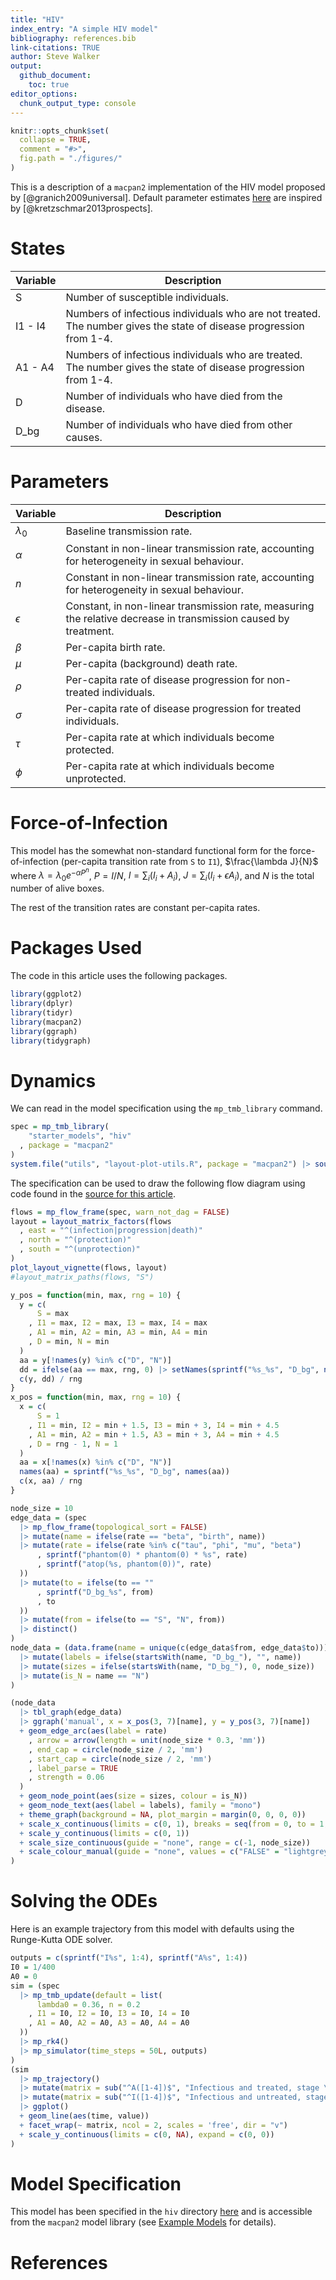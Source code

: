 ```yaml
---
title: "HIV"
index_entry: "A simple HIV model"
bibliography: references.bib
link-citations: TRUE
author: Steve Walker
output: 
  github_document:
    toc: true
editor_options: 
  chunk_output_type: console
---
```


```r
knitr::opts_chunk$set(
  collapse = TRUE,
  comment = "#>",
  fig.path = "./figures/"
)
```


This is a description of a `macpan2` implementation of the HIV model proposed by [@granich2009universal]. Default parameter estimates [here](https://github.com/canmod/macpan2/blob/main/inst/starter_models/hiv/tmb.R) are inspired by [@kretzschmar2013prospects].

# States

| Variable | Description                                                                                                        |
| -------- | ------------------------------------------------------------------------------------------------------------------ |
| S        | Number of susceptible individuals.                                                                                 |
| I1 - I4  | Numbers of infectious individuals who are not treated. The number gives the state of disease progression from 1-4. |
| A1 - A4  | Numbers of infectious individuals who are treated. The number gives the state of disease progression from 1-4.     |
| D        | Number of individuals who have died from the disease.                                                              |
| D_bg     | Number of individuals who have died from other causes.                                                             |

# Parameters

| Variable    | Description                                                                                                               |
| ----------- | ------------------------------------------------------------------------------------------------------------------------- |
| $\lambda_0$ | Baseline transmission rate.                                                                                 |
| $\alpha$    | Constant in non-linear transmission rate, accounting for heterogeneity in sexual behaviour.                                                                                 |
| $n$         | Constant in non-linear transmission rate, accounting for heterogeneity in sexual behaviour.                                                                                 |
| $\epsilon$  | Constant, in non-linear transmission rate, measuring the relative decrease in transmission caused by treatment. |
| $\beta$     | Per-capita birth rate.                                                                                                    |
| $\mu$       | Per-capita (background) death rate.                                                                                       |
| $\rho$      | Per-capita rate of disease progression for non-treated individuals.                                                       |
| $\sigma$    | Per-capita rate of disease progression for treated individuals.                                                           |
| $\tau$      | Per-capita rate at which individuals become protected.                                                                    |
| $\phi$      | Per-capita rate at which individuals become unprotected.                                                                  |


# Force-of-Infection

This model has the somewhat non-standard functional form for the force-of-infection (per-capita transition rate from `S` to `I1`), $\frac{\lambda J}{N}$ where $\lambda = \lambda_0 e^{-\alpha P^n}$, $P = I/N$, $I = \sum_i(I_i + A_i)$, $J = \sum_i(I_i + \epsilon A_i)$, and $N$ is the total number of alive boxes.

The rest of the transition rates are constant per-capita rates.

# Packages Used

The code in this article uses the following packages.
```r
library(ggplot2)
library(dplyr)
library(tidyr)
library(macpan2)
library(ggraph)
library(tidygraph)
```


# Dynamics

We can read in the model specification using the `mp_tmb_library` command.
```r
spec = mp_tmb_library(
    "starter_models", "hiv"
  , package = "macpan2"
)
system.file("utils", "layout-plot-utils.R", package = "macpan2") |> source()
```

The specification can be used to draw the following flow diagram using code found in the [source for this article](https://github.com/canmod/macpan2/blob/main/inst/starter_models/hiv/README.Rmd).

```r
flows = mp_flow_frame(spec, warn_not_dag = FALSE)
layout = layout_matrix_factors(flows
  , east = "^(infection|progression|death)"
  , north = "^(protection)"
  , south = "^(unprotection)"
)
plot_layout_vignette(flows, layout)
#layout_matrix_paths(flows, "S")
```


```r
y_pos = function(min, max, rng = 10) {
  y = c(
      S = max
    , I1 = max, I2 = max, I3 = max, I4 = max
    , A1 = min, A2 = min, A3 = min, A4 = min
    , D = min, N = min
  )
  aa = y[!names(y) %in% c("D", "N")]
  dd = ifelse(aa == max, rng, 0) |> setNames(sprintf("%s_%s", "D_bg", names(aa)))
  c(y, dd) / rng
}
x_pos = function(min, max, rng = 10) {
  x = c(
      S = 1
    , I1 = min, I2 = min + 1.5, I3 = min + 3, I4 = min + 4.5
    , A1 = min, A2 = min + 1.5, A3 = min + 3, A4 = min + 4.5
    , D = rng - 1, N = 1
  )
  aa = x[!names(x) %in% c("D", "N")]
  names(aa) = sprintf("%s_%s", "D_bg", names(aa))
  c(x, aa) / rng
}

node_size = 10
edge_data = (spec
  |> mp_flow_frame(topological_sort = FALSE)
  |> mutate(name = ifelse(rate == "beta", "birth", name))
  |> mutate(rate = ifelse(rate %in% c("tau", "phi", "mu", "beta")
      , sprintf("phantom(0) * phantom(0) * %s", rate)
      , sprintf("atop(%s, phantom(0))", rate)
  ))
  |> mutate(to = ifelse(to == ""
      , sprintf("D_bg_%s", from)
      , to
  ))
  |> mutate(from = ifelse(to == "S", "N", from))
  |> distinct()
)
node_data = (data.frame(name = unique(c(edge_data$from, edge_data$to)))
  |> mutate(labels = ifelse(startsWith(name, "D_bg_"), "", name))
  |> mutate(sizes = ifelse(startsWith(name, "D_bg_"), 0, node_size))
  |> mutate(is_N = name == "N")
)

(node_data
  |> tbl_graph(edge_data)
  |> ggraph('manual', x = x_pos(3, 7)[name], y = y_pos(3, 7)[name])
  + geom_edge_arc(aes(label = rate)
    , arrow = arrow(length = unit(node_size * 0.3, 'mm'))
    , end_cap = circle(node_size / 2, 'mm')
    , start_cap = circle(node_size / 2, 'mm')
    , label_parse = TRUE
    , strength = 0.06
  )
  + geom_node_point(aes(size = sizes, colour = is_N))
  + geom_node_text(aes(label = labels), family = "mono")
  + theme_graph(background = NA, plot_margin = margin(0, 0, 0, 0))
  + scale_x_continuous(limits = c(0, 1), breaks = seq(from = 0, to = 1, by = 0.05))
  + scale_y_continuous(limits = c(0, 1))
  + scale_size_continuous(guide = "none", range = c(-1, node_size))
  + scale_colour_manual(guide = "none", values = c("FALSE" = "lightgrey", "TRUE" = "white"))
)
```


# Solving the ODEs

Here is an example trajectory from this model with defaults using the Runge-Kutta ODE solver.

```r
outputs = c(sprintf("I%s", 1:4), sprintf("A%s", 1:4))
I0 = 1/400
A0 = 0
sim = (spec
  |> mp_tmb_update(default = list(
      lambda0 = 0.36, n = 0.2
    , I1 = I0, I2 = I0, I3 = I0, I4 = I0
    , A1 = A0, A2 = A0, A3 = A0, A4 = A0
  ))
  |> mp_rk4()
  |> mp_simulator(time_steps = 50L, outputs)
)
(sim
  |> mp_trajectory()
  |> mutate(matrix = sub("^A([1-4])$", "Infectious and treated, stage \\1", matrix))
  |> mutate(matrix = sub("^I([1-4])$", "Infectious and untreated, stage \\1", matrix))
  |> ggplot()
  + geom_line(aes(time, value))
  + facet_wrap(~ matrix, ncol = 2, scales = 'free', dir = "v")
  + scale_y_continuous(limits = c(0, NA), expand = c(0, 0))
)
```


# Model Specification

This model has been specified in the `hiv` directory [here](https://github.com/canmod/macpan2/blob/main/inst/starter_models/hiv/tmb.R) and is accessible from the `macpan2` model library (see [Example Models](https://canmod.github.io/macpan2/articles/example_models.html) for details).

# References
